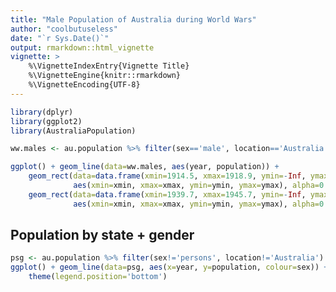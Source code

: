 ```yaml
---
title: "Male Population of Australia during World Wars"
author: "coolbutuseless"
date: "`r Sys.Date()`"
output: rmarkdown::html_vignette
vignette: >
    %\VignetteIndexEntry{Vignette Title}
    %\VignetteEngine{knitr::rmarkdown}
    %\VignetteEncoding{UTF-8}
---
```


```r
library(dplyr)
library(ggplot2)
library(AustraliaPopulation)

ww.males <- au.population %>% filter(sex=='male', location=='Australia', year >= 1900)

ggplot() + geom_line(data=ww.males, aes(year, population)) +
    geom_rect(data=data.frame(xmin=1914.5, xmax=1918.9, ymin=-Inf, ymax=Inf), 
              aes(xmin=xmin, xmax=xmax, ymin=ymin, ymax=ymax), alpha=0.2) +
    geom_rect(data=data.frame(xmin=1939.7, xmax=1945.7, ymin=-Inf, ymax=Inf), 
              aes(xmin=xmin, xmax=xmax, ymin=ymin, ymax=ymax), alpha=0.2)
```

Population by state + gender
----------------------------
```r
psg <- au.population %>% filter(sex!='persons', location!='Australia')
ggplot() + geom_line(data=psg, aes(x=year, y=population, colour=sex)) + facet_wrap(~location) +
    theme(legend.position='bottom')
```

